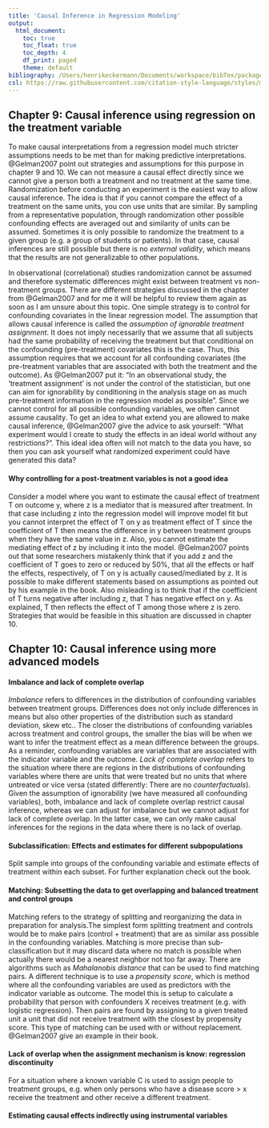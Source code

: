 ```yaml
---
title: 'Causal Inference in Regression Modeling'
output:
  html_document:
    toc: true
    toc_float: true
    toc_depth: 4
    df_print: paged
    theme: default
bibliography: /Users/henrikeckermann/Documents/workspace/bibTex/packages.bib
csl: https://raw.githubusercontent.com/citation-style-language/styles/master/apa.csl
---
```


## Chapter 9: Causal inference using regression on the treatment variable

To make causal interpretations from a regression model much stricter assumptions needs to be met than for making predictive interpretations. @Gelman2007 point out strategies and assumptions for this purpose in chapter 9 and 10. We can not measure a causal effect directly since we cannot give a person both a treatment and no treatment at the same time. Randomization before conducting an experiment is the easiest way to allow causal inference. The idea is that if you cannot compare the effect of a treatment on the same units, you con use units that are similar. By sampling from a representative population, through randomization other possible confounding effects are averaged out and similarity of units can be assumed. Sometimes it is only possible to randomize the treatment to a given group (e.g. a group of students or patients). In that case, causal inferences are still possible but there is no _external validity_, which means that the results are not generalizable to other populations.

In observational (correlational) studies randomization cannot be assumed and therefore systematic differences might exist between treatment vs non-treatment groups. There are different strategies discussed in the chapter from @Gelman2007 and for me it will be helpful to review them again as soon as I am unsure about this topic. One simple strategy is to control for  confounding covariates in the linear regression model. The assumption that allows causal inference is called the _assumption of ignorable treatment assignment_. It does not imply necessarily that we assume that all subjects had the same probability of receiving the treatment but that conditional on the confounding (pre-treatment) covariates this is the case. Thus, this assumption requires that we account for all confounding covariates (the pre-treatment variables that are associated with both the treatment and the outcome). As @Gelman2007 put it: "In an observational study, the 'treatment assignment' is not under the control of the statistician, but one can aim for ignorability by conditioning in the analysis stage on as much pre-treatment information in the regression model as possible". Since we cannot control for all possible confounding variables, we often cannot assume causality. To get an idea to what extend you are allowed to make causal inference, @Gelman2007 give the advice to ask yourself: "What experiment would I create to study the effects in an ideal world without any restrictions?". This ideal idea often will not match to the data you have, so then you can ask yourself what randomized experiment could have generated this data? 

#### Why controlling for a post-treatment variables is not a good idea

Consider a model where you want to estimate the causal effect of treatment T on outcome y, where z is a mediator that is measured after treatment. In that case including z into the regression model will improve model fit but you cannot interpret the effect of T on y as treatment effect of T since the coefficient of T then means the difference in y between treatment groups when they have the same value in z. Also, you cannot estimate the mediating effect of z by including it into the model. @Gelman2007 points out that some researchers mistakenly think that if you add z and the coefficient of T goes to zero or reduced by 50%, that all the effects or half the effects, respectively, of T on y is actually caused/mediated by z. It is possible to make different statements based on assumptions as pointed out by his example in the book. Also misleading is to think that if the coefficient of T turns negative after including z, that T has negative effect on y. As explained, T then reflects the effect of T among those where z is zero. Strategies that would be feasible in this situation are discussed in chapter 10.


## Chapter 10: Causal inference using more advanced models 

#### Imbalance and lack of complete overlap
_Imbalance_ refers to differences in the distribution of confounding variables between treatment groups. Differences does not only include differences in means but also other properties of the distribution such as standard deviation, skew etc.. The closer the distributions of confounding variables across treatment and control groups, the smaller the bias will be when we want to infer the treatment effect as a mean difference between the groups. As a reminder, confounding variables are variables that are associated with the indicator variable and the outcome. _Lack of complete overlap_ refers to the situation where there are regions in the distributions of confounding variables where there are units that were treated but no units that where untreated or vice versa (stated differently: There are no _counterfactuals_). Given the assumption of ignorability (we have measured all confounding variables), both, imbalance and lack of complete overlap restrict causal inference, whereas we can adjust for imbalance but we cannot adjust for lack of complete overlap. In the latter case, we can only make causal inferences for the regions in the data where there is no lack of overlap. 

#### Subclassification: Effects and estimates for different subpopulations
Split sample into groups of the confounding variable and estimate effects of treatment within each subset. For further explanation check out the book.

#### Matching: Subsetting the data to get overlapping and balanced treatment and control groups
Matching refers to the strategy of splitting and reorganizing the data in preparation for analysis.The simplest form splitting treatment and controls would be to make pairs (control + treatment) that are as similar ass possible in the confounding variables. Matching is more precise than sub-classification but it may discard data where no match is possible when actually there would be a nearest neighbor not too far away. There are algorithms such as _Mahalanobis distance_ that can be used to find matching pairs. A different technique is to use a _propensity score_, which is method where all the confounding variables are used as predictors with the indicator variable as outcome. The model this is setup to calculate a probability that person with confounders X receives treatment (e.g. with logistic regression). Then pairs are found by assigning to a given treated unit a unit that did not receive treatment with the closest by propensity score. This type of matching can be used with or without replacement. @Gelman2007 give an example in their book. 

#### Lack of overlap when the assignment mechanism is know: regression discontinuity
For a situation where a known variable C is used to assign people to treatment groups, e.g. when only persons who have a disease score > x receive the treatment and other receive a different treatment.

#### Estimating causal effects indirectly using instrumental variables  
